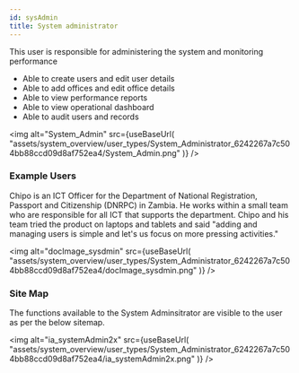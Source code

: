 ```yaml
---
id: sysAdmin
title: System administrator
---
```



This user is responsible for administering the system and monitoring performance

- Able to create users and edit user details
- Able to add offices and edit office details
- Able to view performance reports
- Able to view operational dashboard
- Able to audit users and records

<img
  alt="System_Admin"
  src={useBaseUrl(
    "assets/system_overview/user_types/System_Administrator_6242267a7c504bb88ccd09d8af752ea4/System_Admin.png"
  )}
/>

### Example Users

Chipo is an ICT Officer for the Department of National Registration, Passport and Citizenship (DNRPC) in Zambia. He works within a small team who are responsible for all ICT that supports the department. Chipo and his team tried the product on laptops and tablets and said "adding and managing users is simple and let's us focus on more pressing activities."

<img
  alt="docImage_sysdmin"
  src={useBaseUrl(
    "assets/system_overview/user_types/System_Administrator_6242267a7c504bb88ccd09d8af752ea4/docImage_sysdmin.png"
  )}
/>

### Site Map

The functions available to the System Adminsitrator are visible to the user as per the below sitemap.

<img
  alt="ia_systemAdmin2x"
  src={useBaseUrl(
    "assets/system_overview/user_types/System_Administrator_6242267a7c504bb88ccd09d8af752ea4/ia_systemAdmin2x.png"
  )}
/>
